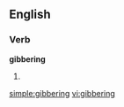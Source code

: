 ==English==

===Verb===
'''gibbering'''

# {{present participle of|[[gibber]]}}

[[simple:gibbering]]
[[vi:gibbering]]